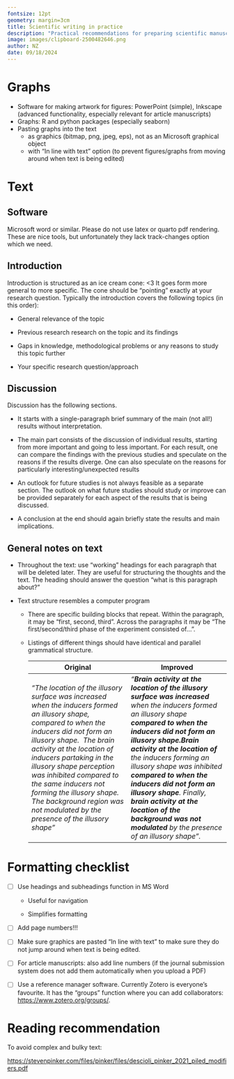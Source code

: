 ```yaml
---
fontsize: 12pt
geometry: margin=3cm
title: Scientific writing in practice
description: "Practical recommendations for preparing scientific manuscripts, thesis papers, reports, etc."
image: images/clipboard-2500482646.png
author: NZ
date: 09/18/2024
---
```


# Graphs

-   Software for making artwork for figures: PowerPoint (simple), Inkscape (advanced functionality, especially relevant for article manuscripts)
-   Graphs: R and python packages (especially seaborn)
-   Pasting graphs into the text
    -   as graphics (bitmap, png, jpeg, eps), not as an Microsoft graphical object
    -   with "In line with text" option (to prevent figures/graphs from moving around when text is being edited)

# Text

## Software

Microsoft word or similar. Please do not use latex or quarto pdf rendering. These are nice tools, but unfortunately they lack track-changes option which we need.

## Introduction

Introduction is structured as an ice cream cone: \<3 It goes form more general to more specific. The cone should be "pointing" exactly at your research question. Typically the introduction covers the following topics (in this order):

-   General relevance of the topic

-   Previous research research on the topic and its findings

-   Gaps in knowledge, methodological problems or any reasons to study this topic further

-   Your specific research question/approach

## Discussion

Discussion has the following sections.

-   It starts with a single-paragraph brief summary of the main (not all!) results without interpretation.

-   The main part consists of the discussion of individual results, starting from more important and going to less important. For each result, one can compare the findings with the previous studies and speculate on the reasons if the results diverge. One can also speculate on the reasons for particularly interesting/unexpected results

-   An outlook for future studies is not always feasible as a separate section. The outlook on what future studies should study or improve can be provided separately for each aspect of the results that is being discussed.

-   A conclusion at the end should again briefly state the results and main implications.

## General notes on text

-   Throughout the text: use "working" headings for each paragraph that will be deleted later. They are useful for structuring the thoughts and the text. The heading should answer the question "what is this paragraph about?"

-   Text structure resembles a computer program

    -   There are specific building blocks that repeat. Within the paragraph, it may be "first, second, third". Across the paragraphs it may be "The first/second/third phase of the experiment consisted of... ".

    -   Listings of different things should have identical and parallel grammatical structure.

        | Original | Improved |
        |------------------------------------|------------------------------------|
        | *"The location of the illusory surface was increased when the inducers formed an illusory shape, compared to when the inducers did not form an illusory shape.  The brain activity at the location of inducers partaking in the illusory shape perception was inhibited compared to the same inducers not forming the illusory shape. The background region was not modulated by the presence of the illusory shape"* | *"**Brain activity at the location of the illusory surface was increased** when the inducers formed an illusory shape **compared to when the inducers did not form an illusory shape.Brain activity at the location of** the inducers forming an illusory shape was inhibited **compared to when the inducers did not form an illusory shape**. Finally, **brain activity at the location of the background was not modulated** by the presence of an illusory shape".* |

# Formatting checklist

-   [ ] Use headings and subheadings function in MS Word

    -   Useful for navigation

    -   Simplifies formatting

-   [ ] Add page numbers!!!

-   [ ] Make sure graphics are pasted "In line with text" to make sure they do not jump around when text is being edited.

-   [ ] For article manuscripts: also add line numbers (if the journal submission system does not add them automatically when you upload a PDF)

-   [ ] Use a reference manager software. Currently Zotero is everyone's favourite. It has the "groups" function where you can add collaborators: <https://www.zotero.org/groups/>.

# Reading recommendation

To avoid complex and bulky text:

<https://stevenpinker.com/files/pinker/files/descioli_pinker_2021_piled_modifiers.pdf>
